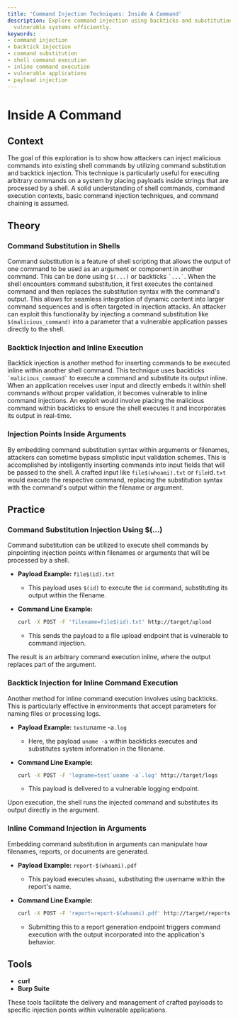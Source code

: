 ```yaml
---
title: 'Command Injection Techniques: Inside A Command'
description: Explore command injection using backticks and substitutions to exploit
  vulnerable systems efficiently.
keywords:
- command injection
- backtick injection
- command substitution
- shell command execution
- inline command execution
- vulnerable applications
- payload injection
---
```


# Inside A Command

## Context

The goal of this exploration is to show how attackers can inject malicious commands into existing shell commands by utilizing command substitution and backtick injection. This technique is particularly useful for executing arbitrary commands on a system by placing payloads inside strings that are processed by a shell. A solid understanding of shell commands, command execution contexts, basic command injection techniques, and command chaining is assumed.

## Theory

### Command Substitution in Shells

Command substitution is a feature of shell scripting that allows the output of one command to be used as an argument or component in another command. This can be done using `$(...)` or backticks `` `...` ``. When the shell encounters command substitution, it first executes the contained command and then replaces the substitution syntax with the command's output. This allows for seamless integration of dynamic content into larger command sequences and is often targeted in injection attacks. An attacker can exploit this functionality by injecting a command substitution like `$(malicious_command)` into a parameter that a vulnerable application passes directly to the shell. 

### Backtick Injection and Inline Execution

Backtick injection is another method for inserting commands to be executed inline within another shell command. This technique uses backticks `` `malicious_command` `` to execute a command and substitute its output inline. When an application receives user input and directly embeds it within shell commands without proper validation, it becomes vulnerable to inline command injections. An exploit would involve placing the malicious command within backticks to ensure the shell executes it and incorporates its output in real-time.

### Injection Points Inside Arguments

By embedding command substitution syntax within arguments or filenames, attackers can sometime bypass simplistic input validation schemes. This is accomplished by intelligently inserting commands into input fields that will be passed to the shell. A crafted input like `file$(whoami).txt` or `file`id`.txt` would execute the respective command, replacing the substitution syntax with the command's output within the filename or argument.

## Practice

### Command Substitution Injection Using $(...)

Command substitution can be utilized to execute shell commands by pinpointing injection points within filenames or arguments that will be processed by a shell.

- **Payload Example:** `file$(id).txt`
  - This payload uses `$(id)` to execute the `id` command, substituting its output within the filename.
  
- **Command Line Example:**
  ```bash
  curl -X POST -F 'filename=file$(id).txt' http://target/upload
  ```
  - This sends the payload to a file upload endpoint that is vulnerable to command injection.
  
The result is an arbitrary command execution inline, where the output replaces part of the argument.

### Backtick Injection for Inline Command Execution

Another method for inline command execution involves using backticks. This is particularly effective in environments that accept parameters for naming files or processing logs.

- **Payload Example:** `test`uname -a`.log`
  - Here, the payload `uname -a` within backticks executes and substitutes system information in the filename.
  
- **Command Line Example:**
  ```bash
  curl -X POST -F 'logname=test`uname -a`.log' http://target/logs
  ```
  - This payload is delivered to a vulnerable logging endpoint.
  
Upon execution, the shell runs the injected command and substitutes its output directly in the argument.

### Inline Command Injection in Arguments

Embedding command substitution in arguments can manipulate how filenames, reports, or documents are generated.

- **Payload Example:** `report-$(whoami).pdf`
  - This payload executes `whoami`, substituting the username within the report's name.

- **Command Line Example:**
  ```bash
  curl -X POST -F 'report=report-$(whoami).pdf' http://target/reports
  ```
  - Submitting this to a report generation endpoint triggers command execution with the output incorporated into the application's behavior.

## Tools

- **curl**
- **Burp Suite** 

These tools facilitate the delivery and management of crafted payloads to specific injection points within vulnerable applications.